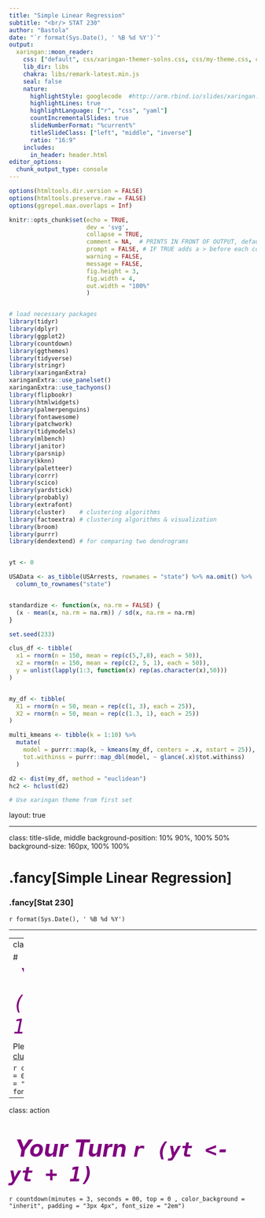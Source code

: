 ```yaml
---
title: "Simple Linear Regression"
subtitle: "<br/> STAT 230"
author: "Bastola"
date: "`r format(Sys.Date(), ' %B %d %Y')`"
output:
  xaringan::moon_reader:
    css: ["default", css/xaringan-themer-solns.css, css/my-theme.css, css/my-font.css]
    lib_dir: libs
    chakra: libs/remark-latest.min.js
    seal: false
    nature:
      highlightStyle: googlecode  #http://arm.rbind.io/slides/xaringan.html#77 # idea, magula
      highlightLines: true
      highlightLanguage: ["r", "css", "yaml"]
      countIncrementalSlides: true
      slideNumberFormat: "%current%"
      titleSlideClass: ["left", "middle", "inverse"]
      ratio: "16:9"
    includes:
      in_header: header.html  
editor_options: 
  chunk_output_type: console
---
```


```r
options(htmltools.dir.version = FALSE)
options(htmltools.preserve.raw = FALSE)
options(ggrepel.max.overlaps = Inf)

knitr::opts_chunk$set(echo = TRUE, 
                      dev = 'svg',
                      collapse = TRUE, 
                      comment = NA,  # PRINTS IN FRONT OF OUTPUT, default is '##' which comments out output
                      prompt = FALSE, # IF TRUE adds a > before each code input
                      warning = FALSE, 
                      message = FALSE,
                      fig.height = 3, 
                      fig.width = 4,
                      out.width = "100%"
                      )


# load necessary packages
library(tidyr)
library(dplyr)
library(ggplot2)
library(countdown)
library(ggthemes)
library(tidyverse)
library(stringr)
library(xaringanExtra)
xaringanExtra::use_panelset()
xaringanExtra::use_tachyons()
library(flipbookr)
library(htmlwidgets)
library(palmerpenguins)
library(fontawesome)
library(patchwork)
library(tidymodels)
library(mlbench)     
library(janitor)
library(parsnip)
library(kknn)
library(paletteer)
library(corrr)
library(scico)
library(yardstick)
library(probably)
library(extrafont)
library(cluster)    # clustering algorithms
library(factoextra) # clustering algorithms & visualization
library(broom)
library(purrr)
library(dendextend) # for comparing two dendrograms


yt <- 0

USAData <- as_tibble(USArrests, rownames = "state") %>% na.omit() %>%
  column_to_rownames("state")


standardize <- function(x, na.rm = FALSE) {
  (x - mean(x, na.rm = na.rm)) / sd(x, na.rm = na.rm)
}

set.seed(233)

clus_df <- tibble(
  x1 = rnorm(n = 150, mean = rep(c(5,7,8), each = 50)),
  x2 = rnorm(n = 150, mean = rep(c(2, 5, 1), each = 50)),
  y = unlist(lapply(1:3, function(x) rep(as.character(x),50)))
)


my_df <- tibble(
  X1 = rnorm(n = 50, mean = rep(c(1, 3), each = 25)),
  X2 = rnorm(n = 50, mean = rep(c(1.3, 1), each = 25))
)

multi_kmeans <- tibble(k = 1:10) %>%
  mutate(
    model = purrr::map(k, ~ kmeans(my_df, centers = .x, nstart = 25)),
    tot.withinss = purrr::map_dbl(model, ~ glance(.x)$tot.withinss)
  )

d2 <- dist(my_df, method = "euclidean")
hc2 <- hclust(d2)


```


```r
# Use xaringan theme from first set
```

layout: true
  
<!-- <div class="my-footer"><span>Bastola</span></div> -->
<!-- this adds the link footer to all slides, depends on my-footer class in css-->

---

class: title-slide, middle
<!-- background-image: url("assets/title-image2.jpg") -->
background-position: 10% 90%, 100% 50%
background-size: 160px, 100% 100%

# .fancy[Simple Linear Regression]

### .fancy[Stat 230]

`r format(Sys.Date(), ' %B %d %Y')`

---



---
class: action

# <i class="fa fa-pencil-square-o" style="font-size:48px;color:purple">&nbsp;Your&nbsp;Turn&nbsp;`r (yt <- yt + 1)`</i>    

Please clone the repository on [clustering](https://github.com/stat220/22-clustering) to your local folder.



`r countdown(minutes = 5, seconds = 00, top = 0 , color_background = "inherit", padding = "3px 4px", font_size = "2em")`


---

class: action

# <i class="fa fa-pencil-square-o" style="font-size:48px;color:purple">&nbsp;Your&nbsp;Turn&nbsp;`r (yt <- yt + 1)`</i>    




`r countdown(minutes = 3, seconds = 00, top = 0 , color_background = "inherit", padding = "3px 4px", font_size = "2em")`


